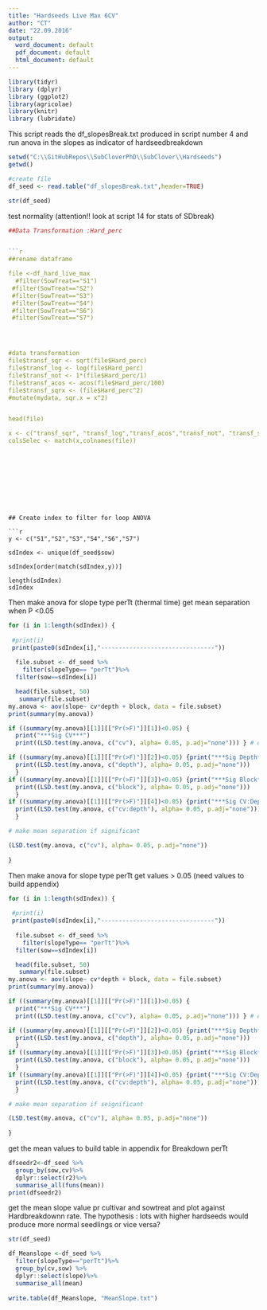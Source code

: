 ```yaml
---
title: "Hardseeds Live Max 6CV"
author: "CT"
date: "22.09.2016"
output:
  word_document: default
  pdf_document: default
  html_document: default
---
```



```r
library(tidyr)
library (dplyr)
library (ggplot2)
library(agricolae)
library(knitr)
library (lubridate)


```

This script reads the df_slopesBreak.txt produced in script number 4 and run anova in the slopes as indicator of hardseedbreakdown 

```r
setwd("C:\\GitHubRepos\\SubCloverPhD\\SubClover\\Hardseeds")
getwd()

#create file
df_seed <- read.table("df_slopesBreak.txt",header=TRUE) 

str(df_seed)
```

test normality (attention!! look at script 14 for stats of SDbreak)


```r


##Data Transformation :Hard_perc


```r

##rename dataframe 

file <-df_hard_live_max
  #filter(SowTreat=="S1")
 #filter(SowTreat=="S2")
 #filter(SowTreat=="S3") 
 #filter(SowTreat=="S4")
 #filter(SowTreat=="S6")
 #filter(SowTreat=="S7")




#data transformation
file$transf_sqr <- sqrt(file$Hard_perc)
file$transf_log <- log(file$Hard_perc)
file$transf_not <- 1*(file$Hard_perc/1)
file$transf_acos <- acos(file$Hard_perc/100)
file$transf_sqrx <- (file$Hard_perc^2)
#mutate(mydata, sqr.x = x^2)


head(file)

x <- c("transf_sqr", "transf_log","transf_acos","transf_not", "transf_sqrx" )
colsSelec <- match(x,colnames(file))




```


```







## Create index to filter for loop ANOVA

```r
y <- c("S1","S2","S3","S4","S6","S7")

sdIndex <- unique(df_seed$sow)

sdIndex[order(match(sdIndex,y))]

length(sdIndex)
sdIndex
```
Then make anova for slope type perTt (thermal time)
get mean separation when P <0.05



```r
for (i in 1:length(sdIndex)) {
  
 #print(i)
 print(paste0(sdIndex[i],"--------------------------------"))
  
  file.subset <- df_seed %>%
    filter(slopeType== "perTt")%>%
  filter(sow==sdIndex[i])

  head(file.subset, 50)
   summary(file.subset)
my.anova <- aov(slope~ cv*depth + block, data = file.subset)
print(summary(my.anova))

if ((summary(my.anova)[[1]][["Pr(>F)"]][1])<0.05) {
  print("***Sig CV***") 
  print((LSD.test(my.anova, c("cv"), alpha= 0.05, p.adj="none"))) } # do if

if ((summary(my.anova)[[1]][["Pr(>F)"]][2])<0.05) {print("***Sig Depth***")
  print((LSD.test(my.anova, c("depth"), alpha= 0.05, p.adj="none")))
  } 
if ((summary(my.anova)[[1]][["Pr(>F)"]][3])<0.05) {print("***Sig Block***")
  print((LSD.test(my.anova, c("block"), alpha= 0.05, p.adj="none")))
  } 
if ((summary(my.anova)[[1]][["Pr(>F)"]][4])<0.05) {print("***Sig CV:Depth Int***")
  print((LSD.test(my.anova, c("cv:depth"), alpha= 0.05, p.adj="none")))
  } 

# make mean separation if significant

(LSD.test(my.anova, c("cv"), alpha= 0.05, p.adj="none"))
  
}
```

Then make anova for slope type perTt get values > 0.05 (need values to build appendix)

```r
for (i in 1:length(sdIndex)) {
  
 #print(i)
 print(paste0(sdIndex[i],"--------------------------------"))
  
  file.subset <- df_seed %>%
    filter(slopeType== "perTt")%>%
  filter(sow==sdIndex[i])

  head(file.subset, 50)
   summary(file.subset)
my.anova <- aov(slope~ cv*depth + block, data = file.subset)
print(summary(my.anova))

if ((summary(my.anova)[[1]][["Pr(>F)"]][1])>0.05) {
  print("***Sig CV***") 
  print((LSD.test(my.anova, c("cv"), alpha= 0.05, p.adj="none"))) } # do if

if ((summary(my.anova)[[1]][["Pr(>F)"]][2])<0.05) {print("***Sig Depth***")
  print((LSD.test(my.anova, c("depth"), alpha= 0.05, p.adj="none")))
  } 
if ((summary(my.anova)[[1]][["Pr(>F)"]][3])<0.05) {print("***Sig Block***")
  print((LSD.test(my.anova, c("block"), alpha= 0.05, p.adj="none")))
  } 
if ((summary(my.anova)[[1]][["Pr(>F)"]][4])<0.05) {print("***Sig CV:Depth Int***")
  print((LSD.test(my.anova, c("cv:depth"), alpha= 0.05, p.adj="none")))
  } 

# make mean separation if seignificant

(LSD.test(my.anova, c("cv"), alpha= 0.05, p.adj="none"))
  
}
```

get the mean values to build table in appendix for Breakdown perTt

```r
dfseedr2<-df_seed %>%
  group_by(sow,cv)%>%
  dplyr::select(r2)%>%
  summarise_all(funs(mean))
print(dfseedr2)
```

get the mean slope value pr cultivar and sowtreat and plot against Hardbreakdownn rate. The hypothesis : lots with higher hardseeds would produce more normal seedlings or vice versa? 

```r
str(df_seed)

df_Meanslope <-df_seed %>%
  filter(slopeType=="perTt")%>%
  group_by(cv,sow) %>%
  dplyr::select(slope)%>%
  summarise_all(mean)
  
write.table(df_Meanslope, "MeanSlope.txt")

```













